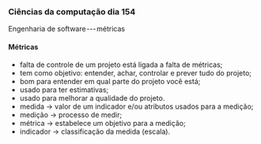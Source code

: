 




### Ciências da computação dia 154

Engenharia de software --- métricas

#### Métricas

-   falta de controle de um projeto está ligada a falta de métricas;
-   tem como objetivo: entender, achar, controlar e prever tudo do
    projeto;
-   bom para entender em qual parte do projeto você está;
-   usado para ter estimativas;
-   usado para melhorar a qualidade do projeto.
-   medida → valor de um indicador e/ou atributos usados para a medição;
-   medição → processo de medir;
-   métrica → estabelece um objetivo para a medição;
-   indicador → classificação da medida (escala).


